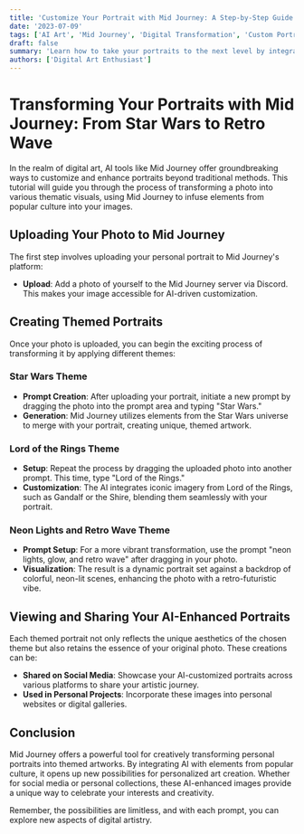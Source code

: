 ```yaml
---
title: 'Customize Your Portrait with Mid Journey: A Step-by-Step Guide'
date: '2023-07-09'
tags: ['AI Art', 'Mid Journey', 'Digital Transformation', 'Custom Portraits']
draft: false
summary: 'Learn how to take your portraits to the next level by integrating them with themes from popular culture using Mid Journey. Discover the process of transforming a simple photo into themed art.'
authors: ['Digital Art Enthusiast']
---
```


# Transforming Your Portraits with Mid Journey: From Star Wars to Retro Wave

In the realm of digital art, AI tools like Mid Journey offer groundbreaking ways to customize and enhance portraits beyond traditional methods. This tutorial will guide you through the process of transforming a photo into various thematic visuals, using Mid Journey to infuse elements from popular culture into your images.

## Uploading Your Photo to Mid Journey

The first step involves uploading your personal portrait to Mid Journey's platform:

- **Upload**: Add a photo of yourself to the Mid Journey server via Discord. This makes your image accessible for AI-driven customization.

## Creating Themed Portraits

Once your photo is uploaded, you can begin the exciting process of transforming it by applying different themes:

### Star Wars Theme

- **Prompt Creation**: After uploading your portrait, initiate a new prompt by dragging the photo into the prompt area and typing "Star Wars."
- **Generation**: Mid Journey utilizes elements from the Star Wars universe to merge with your portrait, creating unique, themed artwork.

### Lord of the Rings Theme

- **Setup**: Repeat the process by dragging the uploaded photo into another prompt. This time, type "Lord of the Rings."
- **Customization**: The AI integrates iconic imagery from Lord of the Rings, such as Gandalf or the Shire, blending them seamlessly with your portrait.

### Neon Lights and Retro Wave Theme

- **Prompt Setup**: For a more vibrant transformation, use the prompt "neon lights, glow, and retro wave" after dragging in your photo.
- **Visualization**: The result is a dynamic portrait set against a backdrop of colorful, neon-lit scenes, enhancing the photo with a retro-futuristic vibe.

## Viewing and Sharing Your AI-Enhanced Portraits

Each themed portrait not only reflects the unique aesthetics of the chosen theme but also retains the essence of your original photo. These creations can be:

- **Shared on Social Media**: Showcase your AI-customized portraits across various platforms to share your artistic journey.
- **Used in Personal Projects**: Incorporate these images into personal websites or digital galleries.

## Conclusion

Mid Journey offers a powerful tool for creatively transforming personal portraits into themed artworks. By integrating AI with elements from popular culture, it opens up new possibilities for personalized art creation. Whether for social media or personal collections, these AI-enhanced images provide a unique way to celebrate your interests and creativity.

Remember, the possibilities are limitless, and with each prompt, you can explore new aspects of digital artistry.
